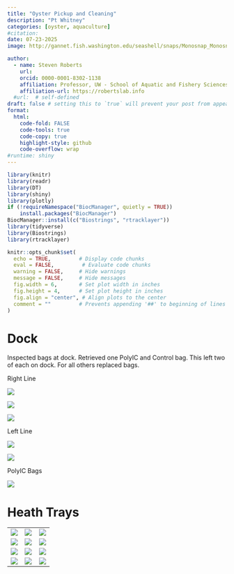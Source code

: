```yaml
---
title: "Oyster Pickup and Cleaning"
description: "Pt Whitney"
categories: [oyster, aquaculture]
#citation: 
date: 07-23-2025
image: http://gannet.fish.washington.edu/seashell/snaps/Monosnap_Monosnap_2025-07-23_16-18-25.png # finding a good image

author:
  - name: Steven Roberts
    url: 
    orcid: 0000-0001-8302-1138
    affiliation: Professor, UW - School of Aquatic and Fishery Sciences
    affiliation-url: https://robertslab.info
  #url:  # self-defined
draft: false # setting this to `true` will prevent your post from appearing on your listing page until you're ready!
format:
  html:
    code-fold: FALSE
    code-tools: true
    code-copy: true
    highlight-style: github
    code-overflow: wrap
#runtime: shiny
---
```


```r
library(knitr)
library(readr)
library(DT)
library(shiny)
library(plotly)
if (!requireNamespace("BiocManager", quietly = TRUE))
    install.packages("BiocManager")
BiocManager::install(c("Biostrings", "rtracklayer"))
library(tidyverse)
library(Biostrings)
library(rtracklayer)

knitr::opts_chunk$set(
  echo = TRUE,         # Display code chunks
  eval = FALSE,         # Evaluate code chunks
  warning = FALSE,     # Hide warnings
  message = FALSE,     # Hide messages
  fig.width = 6,       # Set plot width in inches
  fig.height = 4,      # Set plot height in inches
  fig.align = "center", # Align plots to the center
  comment = ""         # Prevents appending '##' to beginning of lines in code output
)
```

# Dock

Inspected bags at dock. Retrieved one PolyIC and Control bag. This left two of each on dock. For all others replaced bags.

Right Line

![](http://gannet.fish.washington.edu/seashell/snaps/Monosnap_Monosnap_2025-07-23_16-20-07.png)

![](http://gannet.fish.washington.edu/seashell/snaps/Monosnap_Monosnap_2025-07-23_16-23-07.png)

![](http://gannet.fish.washington.edu/seashell/snaps/Monosnap_Monosnap_2025-07-23_16-23-45.png)

Left Line

![](http://gannet.fish.washington.edu/seashell/snaps/Monosnap_Monosnap_2025-07-23_16-21-07.png)

![](http://gannet.fish.washington.edu/seashell/snaps/Monosnap_Monosnap_2025-07-23_16-21-57.png)

PolyIC Bags

![](http://gannet.fish.washington.edu/seashell/snaps/Monosnap_Monosnap_2025-07-23_16-22-34.png)


# Heath Trays



|  |  |  |
|----|----|----|
| ![](http://gannet.fish.washington.edu/seashell/snaps/Monosnap_Monosnap_2025-07-23_16-27-55.png) | ![](http://gannet.fish.washington.edu/seashell/snaps/Monosnap_Monosnap_2025-07-23_16-28-16.png) | ![](http://gannet.fish.washington.edu/seashell/snaps/Monosnap_Monosnap_2025-07-23_16-28-46.png) |
| ![](http://gannet.fish.washington.edu/seashell/snaps/Monosnap_Monosnap_2025-07-23_16-29-09.png) | ![](http://gannet.fish.washington.edu/seashell/snaps/Monosnap_Monosnap_2025-07-23_16-29-32.png) | ![](http://gannet.fish.washington.edu/seashell/snaps/Monosnap_Monosnap_2025-07-23_16-29-56.png) |
| ![](http://gannet.fish.washington.edu/seashell/snaps/Monosnap_Monosnap_2025-07-23_16-30-15.png) | ![](http://gannet.fish.washington.edu/seashell/snaps/Monosnap_Monosnap_2025-07-23_16-30-36.png) | ![](http://gannet.fish.washington.edu/seashell/snaps/Monosnap_Monosnap_2025-07-23_16-30-58.png) |
| ![](http://gannet.fish.washington.edu/seashell/snaps/Monosnap_Monosnap_2025-07-23_16-31-13.png) | ![](http://gannet.fish.washington.edu/seashell/snaps/Monosnap_Monosnap_2025-07-23_16-31-40.png) | ![](http://gannet.fish.washington.edu/seashell/snaps/Monosnap_Monosnap_2025-07-23_16-31-57.png) |

# 

